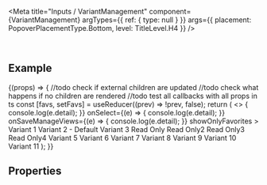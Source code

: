 
<Meta
  title="Inputs / VariantManagement"
  component={VariantManagement}
  argTypes={{
    ref: {
      type: null
    }
  }}
  args={{
    placement: PopoverPlacementType.Bottom,
    level: TitleLevel.H4
  }}
/>

<DocsHeader />

<br />

## Example

<Canvas>
  <Story name="Default">
    {(props) => {
      //todo check if external children are updated
      //todo check what happens if no children are rendered
      //todo test all callbacks with all props in ts
      const [favs, setFavs] = useReducer((prev) => !prev, false);
      return (
        <>
          <VariantManagement
            {...props}
            dirtyState
            onSaveAs={(e) => {
              console.log(e.detail);
            }}
            onSelect={(e) => {
              console.log(e.detail);
            }}
            onSaveManageViews={(e) => {
              console.log(e.detail);
            }}
            showOnlyFavorites
          >
            <VariantItem labelReadOnly favorite={true} selected>
              Variant 1
            </VariantItem>
            <VariantItem isDefault author="Guybrush Threepwood">
              Variant 2 - Default
            </VariantItem>
            <VariantItem author="LeChuck" global applyAutomatically>
              Variant 3
            </VariantItem>
            <VariantItem author="LeChuck" readOnly>
              Read Only
            </VariantItem>
            <VariantItem author="LeChuck" readOnly>
              Read Only2
            </VariantItem>
            <VariantItem author="LeChuck" readOnly>
              Read Only3
            </VariantItem>
            <VariantItem author="LeChuck" readOnly>
              Read Only4
            </VariantItem>
            <VariantItem author="LeChuck" global applyAutomatically>
              Variant 5
            </VariantItem>
            <VariantItem author="LeChuck" global applyAutomatically>
              Variant 6
            </VariantItem>
            <VariantItem author="LeChuck" global applyAutomatically>
              Variant 7
            </VariantItem>
            <VariantItem author="LeChuck" global applyAutomatically>
              Variant 8
            </VariantItem>
            <VariantItem author="LeChuck" global applyAutomatically>
              Variant 9
            </VariantItem>
            <VariantItem author="LeChuck" global applyAutomatically>
              Variant 10
            </VariantItem>
            <VariantItem author="LeChuck" global applyAutomatically>
              Variant 11
            </VariantItem>
          </VariantManagement>
        </>
      );
    }}
  </Story>
</Canvas>

## Properties

<ArgsTable story="." />
